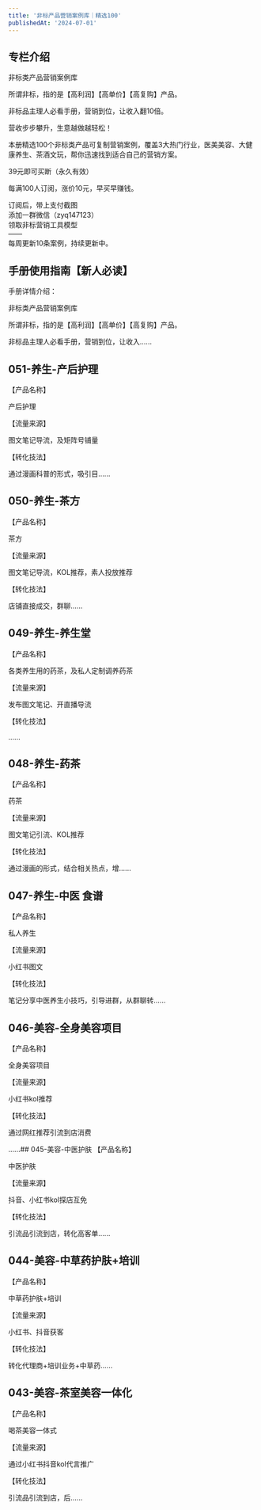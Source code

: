 ```yaml
---
title: '非标产品营销案例库｜精选100'
publishedAt: '2024-07-01'
---
```


## 专栏介绍

非标类产品营销案例库  
  
所谓非标，指的是【高利润】【高单价】【高复购】产品。  
  
非标品主理人必看手册，营销到位，让收入翻10倍。  
  
营收步步攀升，生意越做越轻松！  
  
本册精选100个非标类产品可复制营销案例，覆盖3大热门行业，医美美容、大健康养生、茶酒文玩，帮你迅速找到适合自己的营销方案。  
  
39元即可买断（永久有效）  
  
每满100人订阅，涨价10元，早买早赚钱。  
  
订阅后，带上支付截图  
添加一群微信（zyq147123）  
领取非标营销工具模型  
——  
每周更新10条案例，持续更新中。

## 手册使用指南【新人必读】
手册详情介绍：

非标类产品营销案例库

所谓非标，指的是【高利润】【高单价】【高复购】产品。

非标品主理人必看手册，营销到位，让收入......

## 051-养生-产后护理
【产品名称】

产后护理

【流量来源】

图文笔记导流，及矩阵号铺量

【转化技法】

通过漫画科普的形式，吸引目......

## 050-养生-茶方
【产品名称】

茶方

【流量来源】

图文笔记导流，KOL推荐，素人投放推荐

【转化技法】

店铺直接成交，群聊......

## 049-养生-养生堂
【产品名称】

各类养生用的药茶，及私人定制调养药茶

【流量来源】

发布图文笔记、开直播导流

【转化技法】

......

## 048-养生-药茶
【产品名称】

药茶

【流量来源】

图文笔记引流、KOL推荐

【转化技法】

通过漫画的形式，结合相关热点，增......

## 047-养生-中医 食谱
【产品名称】

私人养生

【流量来源】

小红书图文

【转化技法】

笔记分享中医养生小技巧，引导进群，从群聊转......

## 046-美容-全身美容项目
【产品名称】

全身美容项目

【流量来源】

小红书kol推荐

【转化技法】

通过网红推荐引流到店消费

......## 045-美容-中医护肤
【产品名称】

中医护肤

【流量来源】

抖音、小红书kol探店互免

【转化技法】

引流品引流到店，转化高客单......

## 044-美容-中草药护肤+培训
【产品名称】

中草药护肤+培训

【流量来源】

小红书、抖音获客

【转化技法】

转化代理商+培训业务+中草药......

## 043-美容-茶室美容一体化
【产品名称】

喝茶美容一体式

【流量来源】

通过小红书抖音kol代言推广

【转化技法】

引流品引流到店，后......

